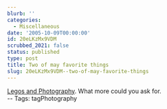 ```yaml
---
blurb: ''
categories:
  - Miscellaneous
date: '2005-10-09T00:00:00'
id: 20eLKzMx9VDM
scrubbed_2021: false
status: published
type: post
title: Two of may favorite things
slug: 20eLKzMx9VDM--two-of-may-favorite-things
---
```


[Legos and Photography](http://www.foundphotography.com/PhotoThoughts/archives/2005/10/medium_format_p.html).
What more could you ask for.  
-- Tags: tagPhotography
